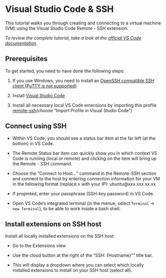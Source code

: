 # Visual Studio Code & SSH
 
This tutorial walks you through creating and connecting to a virtual machine (VM) using the Visual Studio Code Remote - SSH extension. 

*To review the complete tutorial, take a look at the [official VS Code documentation](https://code.visualstudio.com/docs/remote/ssh-tutorial).*

## Prerequisites

To get started, you need to have done the following steps:

1. If you use Windows, you need to install an [OpenSSH compatible SSH client (PuTTY is not supported)](https://code.visualstudio.com/docs/remote/troubleshooting#_installing-a-supported-ssh-client)

2. Install [Visual Studio Code](https://code.visualstudio.com/)

3. Install all necessary local VS Code extensions by importing this profile  [remote-ssh](https://vscode.dev/profile/github/56613fe53b2ed401df9f752170a8828c)(choose "Import Profile in Visual Studio Code")


## Connect using SSH

- Within VS Code, you should see a  status bar item at the far left (at the bottom) in VS Code. 

- The Remote Status bar item can quickly show you in which context VS Code is running (local or remote) and clicking on the item will bring up the Remote - SSH command.

- Choose the "Connect to Host..." command in the Remote-SSH section and connect to the host by entering connection information for your VM in the following format (replace x with your IP): ubuntu@xxx.xxx.xx.xx

- If propmted, enter your passphrase (SSH-key password) in VS Code.

- Open VS Code's integrated terminal (in the menue, select `Terminal` -> `new Terminal`), to be able to work inside a bash shell.

## Install extensions on SSH host

Install all locally installed extensions on the SSH host:

- Go to the Extensions view

- Use the cloud button at the right of the "SSH: {Hostname}"" title bar. 

- This will display a dropdown where you can select which locally installed extensions to install on your SSH host (select all).



<!--

## Port forwarding (optional)

To be able to browse to the web app on your local machine, you can leverage another feature called Port forwarding.

To be able to access a port on the remote machine that may not be publicly exposed, you need to establish a connection or a tunnel between a port on your local machine and the server.

[Port Forwarding](https://code.visualstudio.com/docs/remote/ssh#_forwarding-a-port-creating-ssh-tunnel)

With the app still running, open the SSH Explorer and find the Forwarded Ports view. Click on the Forward a port link and indicate that you want to forward  a specific port.

-->
